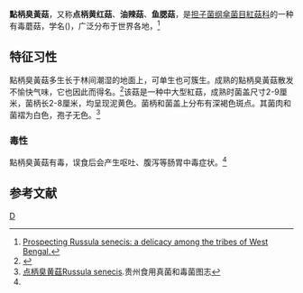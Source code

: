 {{Speciesbox
| taxon = Russula senecis 
| authority = S. Imai
}}
'''點柄臭黃菇'''，又称'''点柄黄红菇'''、'''油辣菇'''、'''鱼腮菇'''，是[[担子菌纲|担子菌纲]][[傘菌目|傘菌目]][[紅菇科|紅菇科]]的一种有毒蘑菇，学名({{lang-la|Russula senecis S. Imai}})，广泛分布于世界各地，<ref>[http://www.ncbi.nlm.nih.gov/pubmed/25780764 Prospecting Russula senecis: a delicacy among the tribes of West Bengal.]</ref>

==特征习性==
點柄臭黃菇多生长于林间潮湿的地面上，可单生也可簇生。成熟的點柄臭黃菇散发不愉快气味，它也因此而得名。<ref name=k>{{cite book|title=野菇圖鑑: 台灣四百種常見大型真菌圖鑑|author=周文能, 張東柱|year=2005|page=165|publisher=遠流出版事業股份有限公司}}</ref>该菇是一种中大型紅菇，成熟时菌盖尺寸2-9厘米，菌柄长2-8厘米，均呈现泥黄色。菌柄和菌盖上分布有深褐色斑点。其菌肉和菌褶为白色，孢子无色。<ref>[http://d.wanfangdata.com.cn/LocalChronicleItem_5687368.aspx 点柄臭黄菇Russula senecis].贵州食用真菌和毒菌图志</ref>

===毒性===
點柄臭黃菇有毒，误食后会产生呕吐、腹泻等肠胃中毒症状。<ref name=k/>

==参考文献==
{{reflist}}

{{Taxonbar}}
[[Category:红菇属|D]]